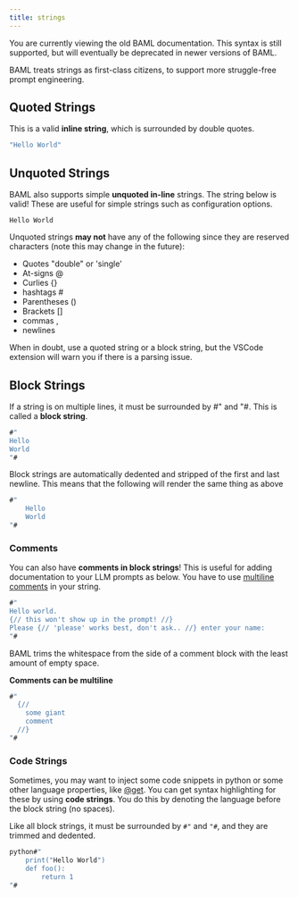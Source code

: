 ```yaml
---
title: strings
---
```

<Warning>
    You are currently viewing the old BAML documentation. This syntax is still supported, but will eventually be deprecated in newer versions of BAML.
</Warning>

BAML treats strings as first-class citizens, to support more struggle-free prompt engineering.

## Quoted Strings

This is a valid **inline string**, which is surrounded by double quotes.

```llvm
"Hello World"
```

## Unquoted Strings

BAML also supports simple **unquoted in-line** strings. The string below is valid! These are useful for simple strings such as configuration options.

```
Hello World
```

Unquoted strings **may not** have any of the following since they are reserved characters (note this may change in the future):

- Quotes "double" or 'single'
- At-signs @
- Curlies {}
- hashtags #
- Parentheses ()
- Brackets []
- commas ,
- newlines

When in doubt, use a quoted string or a block string, but the VSCode extension will warn you if there is a parsing issue.

## Block Strings

If a string is on multiple lines, it must be surrounded by #" and "#. This is called a **block string**.

```llvm
#"
Hello
World
"#
```

Block strings are automatically dedented and stripped of the first and last newline. This means that the following will render the same thing as above

```llvm
#"
    Hello
    World
"#
```

### Comments

You can also have **comments in block strings**! This is useful for adding documentation to your LLM prompts as below. You have to use [multiline comments](/v3/syntax/comments#multiline-comments) in your string.

```llvm
#"
Hello world.
{// this won't show up in the prompt! //}
Please {// 'please' works best, don't ask.. //} enter your name:
"#
```

BAML trims the whitespace from the side of a comment block with the least amount of empty space.

**Comments can be multiline**

```rust
#"
  {//
    some giant
    comment
  //}
"#
```

### Code Strings

Sometimes, you may want to inject some code snippets in python or some other language properties, like [@get](/v3/syntax/class#get). You can get syntax highlighting for these by using **code strings**. You do this by denoting the language before the block string (no spaces).

Like all block strings, it must be surrounded by `#"` and `"#`, and they are trimmed and dedented.

```llvm
python#"
    print("Hello World")
    def foo():
        return 1
"#
```
